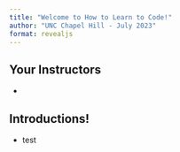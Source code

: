 ```yaml
---
title: "Welcome to How to Learn to Code!"
author: "UNC Chapel Hill - July 2023"
format: revealjs
---
```


## Your Instructors

-   

## Introductions!

-   test
